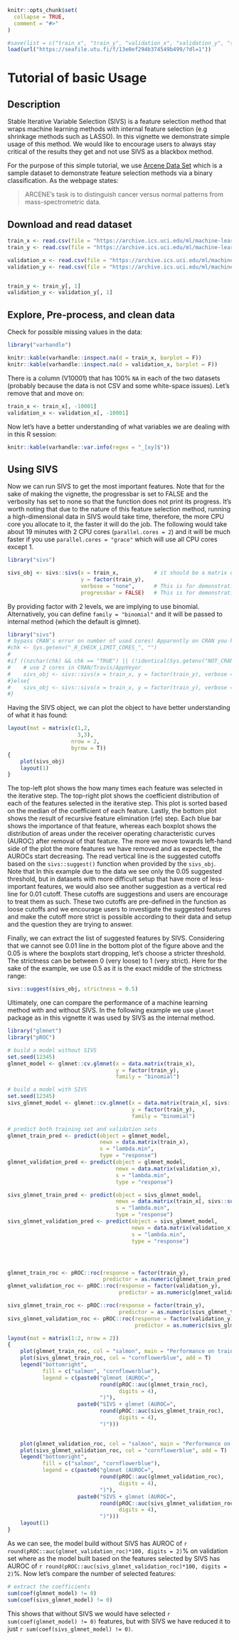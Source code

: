 <!--
%\VignetteEngine{knitr::knitr}
%\VignetteIndexEntry{Stable Iterative Variable Selection (SIVS)}
-->

```r
knitr::opts_chunk$set(
  collapse = TRUE,
  comment = "#>"
)

#save(list = c("train_x", "train_y", "validation_x", "validation_y", "sivs_obj"), file = "vignette_v0.2.1.RData")
load(url("https://seafile.utu.fi/f/13e0ef294b374549b499/?dl=1"))
```

# Tutorial of basic Usage

## Description

Stable Iterative Variable Selection (SIVS) is a feature selection method that wraps machine learning methods with internal feature selection (e.g shrinkage methods such as LASSO). In this vignette we demonstrate simple usage of this method. We would like to encourage users to always stay critical of the results they get and not use SIVS as a blackbox method.

For the purpose of this simple tutorial, we use [Arcene Data Set](https://archive.ics.uci.edu/ml/datasets/Arcene) which is a sample dataset to demonstrate feature selection methods via a binary classification. As the webpage states:

> ARCENE's task is to distinguish cancer versus normal patterns from mass-spectrometric data.


## Download and read dataset

```r
train_x <- read.csv(file = "https://archive.ics.uci.edu/ml/machine-learning-databases/arcene/ARCENE/arcene_train.data", header = F, sep = " ", strip.white = T, blank.lines.skip = T, stringsAsFactors = F)
train_y <- read.csv(file = "https://archive.ics.uci.edu/ml/machine-learning-databases/arcene/ARCENE/arcene_train.labels", header = F, sep = " ", strip.white = T, blank.lines.skip = T, stringsAsFactors = F)

validation_x <- read.csv(file = "https://archive.ics.uci.edu/ml/machine-learning-databases/arcene/ARCENE/arcene_valid.data", header = F, sep = " ", strip.white = T, blank.lines.skip = T, stringsAsFactors = F)
validation_y <- read.csv(file = "https://archive.ics.uci.edu/ml/machine-learning-databases/arcene/arcene_valid.labels", header = F, sep = " ", strip.white = T, blank.lines.skip = T, stringsAsFactors = F)


train_y <- train_y[, 1]
validation_y <- validation_y[, 1]
```

## Explore, Pre-process, and clean data

Check for possible missing values in the data:

```r
library("varhandle")

knitr::kable(varhandle::inspect.na(d = train_x, barplot = F))
knitr::kable(varhandle::inspect.na(d = validation_x, barplot = F))
```

There is a column (V10001) that has 100% `NA` in each of the two datasets (probably because the data is not CSV and some white-space issues). Let's remove that and move on:

```r
train_x <- train_x[, -10001]
validation_x <- validation_x[, -10001]
```

Now let's have a better understanding of what variables we are dealing with in this R session:

```r
knitr::kable(varhandle::var.info(regex = "_[xy]$"))
```


## Using SIVS

Now we can run SIVS to get the most important features. Note that for the sake of making the vignette, the progressbar is set to FALSE and the verbosity has set to none so that the function does not print its progress. It's worth noting that due to the nature of this feature selection method, running a high-dimensional data in SIVS would take time, therefore, the more CPU core you allocate to it, the faster it will do the job. The following would take about 19 minutes with 2 CPU cores (`parallel.cores = 2`) and it will be much faster if you use `parallel.cores = "grace"` which will use all CPU cores except 1.

```r
library("sivs")

sivs_obj <- sivs::sivs(x = train_x,           # it should be a matrix or dataframe with features as columns and samples as rows
                       y = factor(train_y),
                       verbose = "none",      # This is for demonstration, you leave the verbose to be "general"
                       progressbar = FALSE)   # This is for demonstration, you leave the progressbar on
```

By providing factor with 2 levels, we are implying to use binomial. Alternatively, you can define `family = "binomial"` and it will be passed to internal method (which the default is glmnet).

```r
library("sivs")
# bypass CRAN's error on number of used cores! Apparently on CRAN you have limit your code to only 2 cores!
#chk <- Sys.getenv("_R_CHECK_LIMIT_CORES_", "")
#
#if ((nzchar(chk) && chk == "TRUE") || (!identical(Sys.getenv("NOT_CRAN", unset = "true"), "true"))) {
#    # use 2 cores in CRAN/Travis/AppVeyor
#    sivs_obj <- sivs::sivs(x = train_x, y = factor(train_y), verbose = "none", progressbar = FALSE, parallel.cores = 2)
#}else{
#    sivs_obj <- sivs::sivs(x = train_x, y = factor(train_y), verbose = "none", progressbar = FALSE)
#}
```


Having the SIVS object, we can plot the object to have better understanding of what it has found:

```r
layout(mat = matrix(c(1,2,
                      3,3),
                    nrow = 2,
                    byrow = T))
{
    plot(sivs_obj)
    layout(1)
}

```

The top-left plot shows the how many times each feature was selected in the iterative step. The top-right plot shows the coefficient distribution of each of the features selected in the iterative step. This plot is sorted based on the median of the coefficient of each feature. Lastly, the bottom plot shows the result of recursive feature elimination (rfe) step. Each blue bar shows the importance of that feature, whereas each boxplot shows the distribution of areas under the receiver operating characteristic curves (AUROC) after removal of that feature. The more we move towards left-hand side of the plot the more features we have removed and as expected, the AUROCs start decreasing. The read vertical line is the suggested cutoffs based on the `sivs::suggest()` function when provided by the `sivs_obj`. Note that In this example due to the data we see only the 0.05 suggested threshold, but in datasets with more difficult setup that have more of less-important features, we would also see another suggestion as a vertical red line for 0.01 cutoff. These cutoffs are suggestions and users are encourage to treat them as such. These two cutoffs are pre-defined in the function as loose cutoffs and we encourage users to investigate the suggested features and make the cutoff more strict is possible according to their data and setup and the question they are trying to answer.

Finally, we can extract the list of suggested features by SIVS. Considering that we cannot see 0.01 line in the bottom plot of the figure above and the 0.05 is where the boxplots start dropping, let's choose a stricter threshold. The strictness can be between 0 (very loose) to 1 (very strict). Here for the sake of the example, we use 0.5 as it is the exact middle of the strictness range: 

```r
sivs::suggest(sivs_obj, strictness = 0.5)
```

Ultimately, one can compare the performance of a machine learning method with and without SIVS. In the following example we use `glmnet` package as in this vignette it was used by SIVS as the internal method.

```r
library("glmnet")
library("pROC")

# build a model without SIVS
set.seed(12345)
glmnet_model <- glmnet::cv.glmnet(x = data.matrix(train_x),
                                  y = factor(train_y),
                                  family = "binomial")

# build a model with SIVS
set.seed(12345)
sivs_glmnet_model <- glmnet::cv.glmnet(x = data.matrix(train_x[, sivs::suggest(sivs_obj, strictness = 0.5)]),
                                       y = factor(train_y),
                                       family = "binomial")

# predict both training set and validation sets
glmnet_train_pred <- predict(object = glmnet_model,
                             newx = data.matrix(train_x),
                             s = "lambda.min",
                             type = "response")
glmnet_validation_pred <- predict(object = glmnet_model,
                                  newx = data.matrix(validation_x),
                                  s = "lambda.min",
                                  type = "response")

sivs_glmnet_train_pred <- predict(object = sivs_glmnet_model,
                                  newx = data.matrix(train_x[, sivs::suggest(sivs_obj, strictness = 0.5)]),
                                  s = "lambda.min",
                                  type = "response")
sivs_glmnet_validation_pred <- predict(object = sivs_glmnet_model,
                                       newx = data.matrix(validation_x[, sivs::suggest(sivs_obj, strictness = 0.5)]),
                                       s = "lambda.min",
                                       type = "response")




glmnet_train_roc <- pROC::roc(response = factor(train_y),
                              predictor = as.numeric(glmnet_train_pred))
glmnet_validation_roc <- pROC::roc(response = factor(validation_y),
                                   predictor = as.numeric(glmnet_validation_pred))

sivs_glmnet_train_roc <- pROC::roc(response = factor(train_y),
                                   predictor = as.numeric(sivs_glmnet_train_pred))
sivs_glmnet_validation_roc <- pROC::roc(response = factor(validation_y),
                                        predictor = as.numeric(sivs_glmnet_validation_pred))

layout(mat = matrix(1:2, nrow = 2))
{
    plot(glmnet_train_roc, col = "salmon", main = "Performance on training data")
    plot(sivs_glmnet_train_roc, col = "cornflowerblue", add = T)
    legend("bottomright",
           fill = c("salmon", "cornflowerblue"),
           legend = c(paste0("glmnet (AUROC=",
                             round(pROC::auc(glmnet_train_roc),
                                   digits = 4),
                             ")"),
                      paste0("SIVS + glmnet (AUROC=",
                             round(pROC::auc(sivs_glmnet_train_roc),
                                   digits = 4),
                             ")")))
    

    plot(glmnet_validation_roc, col = "salmon", main = "Performance on validation data")
    plot(sivs_glmnet_validation_roc, col = "cornflowerblue", add = T)
    legend("bottomright",
           fill = c("salmon", "cornflowerblue"),
           legend = c(paste0("glmnet (AUROC=",
                             round(pROC::auc(glmnet_validation_roc),
                                   digits = 4),
                             ")"),
                      paste0("SIVS + glmnet (AUROC=",
                             round(pROC::auc(sivs_glmnet_validation_roc),
                                   digits = 4),
                             ")")))
    layout(1)
}


```

As we can see, the model build without SIVS has AUROC of `r round(pROC::auc(glmnet_validation_roc)*100, digits = 2)`% on validation set where as the model built based on the features selected by SIVS has AUROC of `r round(pROC::auc(sivs_glmnet_validation_roc)*100, digits = 2)`%. Now let's compare the number of selected features:


```r
# extract the coefficients
sum(coef(glmnet_model) != 0)
sum(coef(sivs_glmnet_model) != 0)
```
This shows that without SIVS we would have selected `r sum(coef(glmnet_model) != 0)` features, but with SIVS we have reduced it to just `r sum(coef(sivs_glmnet_model) != 0)`.

